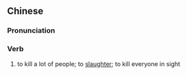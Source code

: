 {{also|大杀}}
==Chinese==
{{zh-forms|s=大杀}}

===Pronunciation===
{{zh-pron
|m=dàshā
|cat=v
}}

===Verb===
{{zh-verb}}

# {{lb|zh|literary}} to kill a lot of people; to [[slaughter]]; to kill everyone in sight